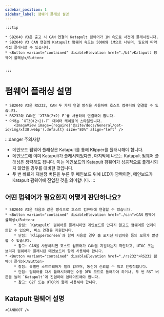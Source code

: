 ```yaml
---
sidebar_position: 1
sidebar_label: 펌웨어 플래싱 설명
---
```







    :::tip

    * SB2040 V3은 출고 시 CAN 연결의 Katapult 펌웨어가 1M 속도로 사전에 플래시됩니다.
    * SB2040 V3 CAN 연결의 Katapult 펌웨어 속도는 500K와 1M으로 나뉘며, 필요에 따라 직접 플래시할 수 있습니다.
    * <Button variant="contained" disableElevation href="./bl">Katapult 펌웨어 플래싱</Button>


    :::

# 펌웨어 플래싱 설명

    * SB2040 V3은 RS232, CAN 두 가지 연결 방식을 사용하여 호스트 컴퓨터와 연결할 수 있습니다.
    * RS232와 CAN은 `XT30(2+2)-F`를 사용하여 연결해야 합니다.
    * 아래는 `XT30(2+2)-F` 데이터 케이블의 스타일입니다.
        <ImageView image={require('@site/docs/General/get-id/img/xt30.webp').default} size="80%" align="left" />

:::danger 주의사항
* 메인보드 펌웨어 플래싱은 Katapult를 통해 Klipper를 플래시해야 합니다.
* 메인보드에 이미 Katapult가 플래시되었다면, 마지막에 나오는 Katapult 펌웨어 플래싱은 생략해도 됩니다. 이는 메인보드의 Katapult 펌웨어가 성공적으로 플래시되지 않았을 경우를 대비한 것입니다.
* 두 번 빠르게 재설정 버튼을 누른 후 메인보드 위에 LED가 깜빡이면, 메인보드가 Katapult 펌웨어에 진입한 것을 의미합니다.
:::

## 어떤 펌웨어가 필요한지 어떻게 판단하나요?

    * SB2040 V3은 다음과 같은 방식으로 호스트 컴퓨터에 연결할 수 있습니다.
    * <Button variant="contained" disableElevation href="./can">CAN 펌웨어 플래싱</Button>
        * 장점: `Katapult` 펌웨어를 플래시하면 메인보드를 만지지 않고도 펌웨어를 업데이트할 수 있으며, 버스 연결을 지원합니다.
        * 단점: `KlipperScreen`과 함께 사용할 경우 홈 포지션 타임아웃 등의 오류가 발생할 수 있습니다.
        * 참고: CAN을 사용하려면 호스트 컴퓨터가 CAN을 지원하는지 확인하고, UTOC 또는 브리지 펌웨어가 플래시된 메인보드와 함께 사용해야 합니다.
    * <Button variant="contained" disableElevation href="./rs232">RS232 펌웨어 플래싱</Button>
        * 장점: 특별한 소프트웨어가 필요 없으며, 통신이 신뢰할 수 있고 안정적입니다.
        * 단점: 펌웨어를 다시 플래시하려면 수동 DFU 모드로 들어가야 하거나, 두 번 RST 버튼을 눌러 `Katapult`에 진입하여 업데이트해야 합니다.
        * 참고: G2T 또는 UTOR와 함께 사용해야 합니다.

## Katapult 펌웨어 설명

    
    <CANBOOT />